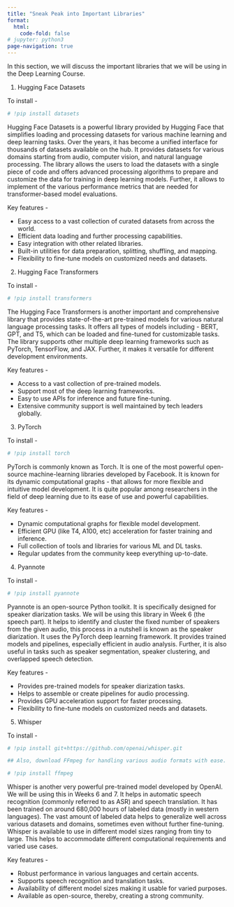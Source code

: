 ```yaml
---
title: "Sneak Peak into Important Libraries"
format:
  html:
    code-fold: false
# jupyter: python3
page-navigation: true
---
```


In this section, we will discuss the important libraries that we will be using in the Deep Learning Course. 

1. Hugging Face Datasets 

To install - 

```python
# !pip install datasets
``` 

Hugging Face Datasets is a powerful library provided by Hugging Face that simplifies loading and processing datasets for various machine learning and deep learning tasks. Over the years, it has become a unified interface for thousands of datasets available on the hub. It provides datasets for various domains starting from audio, computer vision, and natural language processing. The library allows the users to load the datasets with a single piece of code and offers advanced processing algorithms to prepare and customize the data for training in deep learning models. Further, it allows to implement of the various performance metrics that are needed for transformer-based model evaluations. 

Key features - 
<ul>
    <li>Easy access to a vast collection of curated datasets from across the world.</li>
    <li>Efficient data loading and further processing capabilities.</li>
    <li>Easy integration with other related libraries.</li>
    <li>Built-in utilities for data preparation, splitting, shuffling, and mapping.</li>
    <li>Flexibility to fine-tune models on customized needs and datasets.</li>
</ul>

2. Hugging Face Transformers

To install - 

```python
# !pip install transformers
```

The Hugging Face Transformers is another important and comprehensive library that provides state-of-the-art pre-trained models for various natural language processing tasks. It offers all types of models including - BERT, GPT, and T5, which can be loaded and fine-tuned for customizable tasks. The library supports other multiple deep learning frameworks such as PyTorch, TensorFlow, and JAX. Further, it makes it versatile for different development environments. 

Key features - 
<ul>
    <li>Access to a vast collection of pre-trained models.</li>
    <li>Support most of the deep learning frameworks. </li>
    <li>Easy to use APIs for inference and future fine-tuning.</li>
    <li>Extensive community support is well maintained by tech leaders globally. </li>
</ul>

3. PyTorch 

To install - 

```python
# !pip install torch
```

PyTorch is commonly known as Torch. It is one of the most powerful open-source machine-learning libraries developed by Facebook. It is known for its dynamic computational graphs - that allows for more flexible and intuitive model development. It is quite popular among researchers in the field of deep learning due to its ease of use and powerful capabilities. 

Key features - 
<ul>
    <li>Dynamic computational graphs for flexible model development.</li>
    <li>Efficient GPU (like T4, A100, etc) acceleration for faster training and inference.</li>
    <li>Full collection of tools and libraries for various ML and DL tasks.</li>
    <li>Regular updates from the community keep everything up-to-date.</li>
</ul>

4. Pyannote

To install - 

```python
# !pip install pyannote
```

Pyannote is an open-source Python toolkit. It is specifically designed for speaker diarization tasks. We will be using this library in Week 6 (the speech part). It helps to identify and cluster the fixed number of speakers from the given audio, this process in a nutshell is known as the speaker diarization. It uses the PyTorch deep learning framework. It provides trained models and pipelines, especially efficient in audio analysis. Further, it is also useful in tasks such as speaker segmentation, speaker clustering, and overlapped speech detection. 

Key features - 
<ul>
    <li>Provides pre-trained models for speaker diarization tasks.</li>
    <li>Helps to assemble or create pipelines for audio processing. </li>
    <li>Provides GPU acceleration support for faster processing. </li>
    <li>Flexibility to fine-tune models on customized needs and datasets.</li>
</ul>

5. Whisper

To install - 

```python
# !pip install git+https://github.com/openai/whisper.git

## Also, download FFmpeg for handling various audio formats with ease.

# !pip install ffmpeg
```

Whisper is another very powerful pre-trained model developed by OpenAI. We will be using this in Weeks 6 and 7. It helps in automatic speech recognition (commonly referred to as ASR) and speech translation. It has been trained on around 680,000 hours of labeled data (mostly in western languages). The vast amount of labeled data helps to generalize well across various datasets and domains, sometimes even without further fine-tuning. Whisper is available to use in different model sizes ranging from tiny to large. This helps to accommodate different computational requirements and varied use cases. 

Key features - 
<ul>
    <li>Robust performance in various languages and certain accents. </li>
    <li>Supports speech recognition and translation tasks.  </li>
    <li>Availability of different model sizes making it usable for varied purposes. </li>
    <li>Available as open-source, thereby, creating a strong community. </li>
</ul>